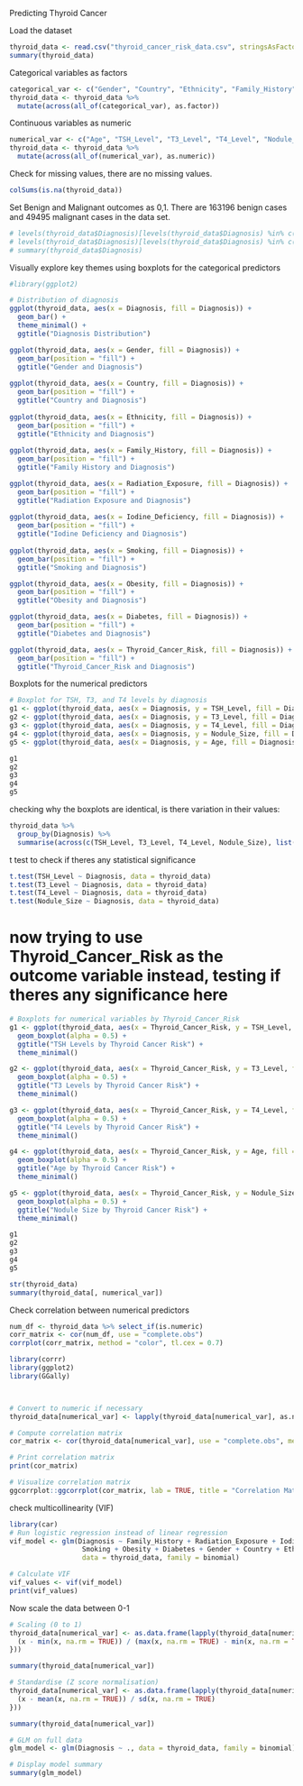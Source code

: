 Predicting Thyroid Cancer

Load the dataset
```r
thyroid_data <- read.csv("thyroid_cancer_risk_data.csv", stringsAsFactors = TRUE)
summary(thyroid_data)
```

Categorical variables as factors
```r
categorical_var <- c("Gender", "Country", "Ethnicity", "Family_History", "Radiation_Exposure", "Iodine_Deficiency", "Smoking", "Obesity", "Diabetes", "Thyroid_Cancer_Risk", "Diagnosis")
thyroid_data <- thyroid_data %>%
  mutate(across(all_of(categorical_var), as.factor))
```

Continuous variables as numeric
```r
numerical_var <- c("Age", "TSH_Level", "T3_Level", "T4_Level", "Nodule_Size")
thyroid_data <- thyroid_data %>%
  mutate(across(all_of(numerical_var), as.numeric))
```

Check for missing values, there are no missing values.
```r
colSums(is.na(thyroid_data))
```

Set Benign and Malignant outcomes as 0,1.
There are 163196 benign cases and 49495 malignant cases in the data set.
```r
# levels(thyroid_data$Diagnosis)[levels(thyroid_data$Diagnosis) %in% c("Benign")] <- "0"
# levels(thyroid_data$Diagnosis)[levels(thyroid_data$Diagnosis) %in% c("Malignant")] <- "1"
# summary(thyroid_data$Diagnosis)
```


Visually explore key themes using boxplots for the categorical predictors
```r
#library(ggplot2)

# Distribution of diagnosis
ggplot(thyroid_data, aes(x = Diagnosis, fill = Diagnosis)) + 
  geom_bar() + 
  theme_minimal() + 
  ggtitle("Diagnosis Distribution")

ggplot(thyroid_data, aes(x = Gender, fill = Diagnosis)) + 
  geom_bar(position = "fill") + 
  ggtitle("Gender and Diagnosis")
  
ggplot(thyroid_data, aes(x = Country, fill = Diagnosis)) + 
  geom_bar(position = "fill") + 
  ggtitle("Country and Diagnosis")
  
ggplot(thyroid_data, aes(x = Ethnicity, fill = Diagnosis)) + 
  geom_bar(position = "fill") + 
  ggtitle("Ethnicity and Diagnosis")
  
ggplot(thyroid_data, aes(x = Family_History, fill = Diagnosis)) + 
  geom_bar(position = "fill") + 
  ggtitle("Family History and Diagnosis")

ggplot(thyroid_data, aes(x = Radiation_Exposure, fill = Diagnosis)) + 
  geom_bar(position = "fill") + 
  ggtitle("Radiation Exposure and Diagnosis")
  
ggplot(thyroid_data, aes(x = Iodine_Deficiency, fill = Diagnosis)) + 
  geom_bar(position = "fill") + 
  ggtitle("Iodine Deficiency and Diagnosis")
  
ggplot(thyroid_data, aes(x = Smoking, fill = Diagnosis)) + 
  geom_bar(position = "fill") + 
  ggtitle("Smoking and Diagnosis")

ggplot(thyroid_data, aes(x = Obesity, fill = Diagnosis)) + 
  geom_bar(position = "fill") + 
  ggtitle("Obesity and Diagnosis")

ggplot(thyroid_data, aes(x = Diabetes, fill = Diagnosis)) + 
  geom_bar(position = "fill") + 
  ggtitle("Diabetes and Diagnosis")

ggplot(thyroid_data, aes(x = Thyroid_Cancer_Risk, fill = Diagnosis)) + 
  geom_bar(position = "fill") + 
  ggtitle("Thyroid_Cancer_Risk and Diagnosis")

```


Boxplots for the numerical predictors
```r
# Boxplot for TSH, T3, and T4 levels by diagnosis
g1 <- ggplot(thyroid_data, aes(x = Diagnosis, y = TSH_Level, fill = Diagnosis)) + geom_boxplot() + ggtitle("TSH Levels by Diagnosis")
g2 <- ggplot(thyroid_data, aes(x = Diagnosis, y = T3_Level, fill = Diagnosis)) + geom_boxplot() + ggtitle("T3 Levels by Diagnosis")
g3 <- ggplot(thyroid_data, aes(x = Diagnosis, y = T4_Level, fill = Diagnosis)) + geom_boxplot() + ggtitle("T4 Levels by Diagnosis")
g4 <- ggplot(thyroid_data, aes(x = Diagnosis, y = Nodule_Size, fill = Diagnosis)) + geom_boxplot() + ggtitle("Nodule Size by Diagnosis")
g5 <- ggplot(thyroid_data, aes(x = Diagnosis, y = Age, fill = Diagnosis)) + geom_boxplot() + ggtitle(" Age by Diagnosis")

g1
g2
g3
g4
g5

```


checking why the boxplots are identical, is there variation in their values:
```r
thyroid_data %>%
  group_by(Diagnosis) %>%
  summarise(across(c(TSH_Level, T3_Level, T4_Level, Nodule_Size), list(mean = mean, sd = sd, min = min, max = max)))
```


t test to check if theres any statistical significance
```r
t.test(TSH_Level ~ Diagnosis, data = thyroid_data)
t.test(T3_Level ~ Diagnosis, data = thyroid_data)
t.test(T4_Level ~ Diagnosis, data = thyroid_data)
t.test(Nodule_Size ~ Diagnosis, data = thyroid_data)
```


# now trying to use Thyroid_Cancer_Risk as the outcome variable instead, testing if theres any significance here
```r
# Boxplots for numerical variables by Thyroid_Cancer_Risk
g1 <- ggplot(thyroid_data, aes(x = Thyroid_Cancer_Risk, y = TSH_Level, fill = Thyroid_Cancer_Risk)) + 
  geom_boxplot(alpha = 0.5) + 
  ggtitle("TSH Levels by Thyroid Cancer Risk") +
  theme_minimal()

g2 <- ggplot(thyroid_data, aes(x = Thyroid_Cancer_Risk, y = T3_Level, fill = Thyroid_Cancer_Risk)) + 
  geom_boxplot(alpha = 0.5) + 
  ggtitle("T3 Levels by Thyroid Cancer Risk") +
  theme_minimal()

g3 <- ggplot(thyroid_data, aes(x = Thyroid_Cancer_Risk, y = T4_Level, fill = Thyroid_Cancer_Risk)) + 
  geom_boxplot(alpha = 0.5) + 
  ggtitle("T4 Levels by Thyroid Cancer Risk") +
  theme_minimal()

g4 <- ggplot(thyroid_data, aes(x = Thyroid_Cancer_Risk, y = Age, fill = Thyroid_Cancer_Risk)) + 
  geom_boxplot(alpha = 0.5) + 
  ggtitle("Age by Thyroid Cancer Risk") +
  theme_minimal()

g5 <- ggplot(thyroid_data, aes(x = Thyroid_Cancer_Risk, y = Nodule_Size, fill = Thyroid_Cancer_Risk)) + 
  geom_boxplot(alpha = 0.5) + 
  ggtitle("Nodule Size by Thyroid Cancer Risk") +
  theme_minimal()

g1
g2
g3
g4
g5

```



```r
str(thyroid_data)
summary(thyroid_data[, numerical_var])
```




Check correlation between numerical predictors
```r
num_df <- thyroid_data %>% select_if(is.numeric)
corr_matrix <- cor(num_df, use = "complete.obs")
corrplot(corr_matrix, method = "color", tl.cex = 0.7)

library(corrr)
library(ggplot2)
library(GGally)



# Convert to numeric if necessary
thyroid_data[numerical_var] <- lapply(thyroid_data[numerical_var], as.numeric)

# Compute correlation matrix
cor_matrix <- cor(thyroid_data[numerical_var], use = "complete.obs", method = "pearson")

# Print correlation matrix
print(cor_matrix)

# Visualize correlation matrix
ggcorrplot::ggcorrplot(cor_matrix, lab = TRUE, title = "Correlation Matrix of Continuous Variables")

```


check multicollinearity (VIF)
```r

library(car)
# Run logistic regression instead of linear regression
vif_model <- glm(Diagnosis ~ Family_History + Radiation_Exposure + Iodine_Deficiency + 
                  Smoking + Obesity + Diabetes + Gender + Country + Ethnicity, 
                  data = thyroid_data, family = binomial)

# Calculate VIF
vif_values <- vif(vif_model)
print(vif_values)

```


Now scale the data between 0-1
```r
# Scaling (0 to 1)
thyroid_data[numerical_var] <- as.data.frame(lapply(thyroid_data[numerical_var], function(x) {
  (x - min(x, na.rm = TRUE)) / (max(x, na.rm = TRUE) - min(x, na.rm = TRUE))
}))

summary(thyroid_data[numerical_var])

```

```r
# Standardise (Z score normalisation)
thyroid_data[numerical_var] <- as.data.frame(lapply(thyroid_data[numerical_var], function(x) {
  (x - mean(x, na.rm = TRUE)) / sd(x, na.rm = TRUE)
}))

summary(thyroid_data[numerical_var])
```



```r
# GLM on full data
glm_model <- glm(Diagnosis ~ ., data = thyroid_data, family = binomial)

# Display model summary
summary(glm_model)
```


